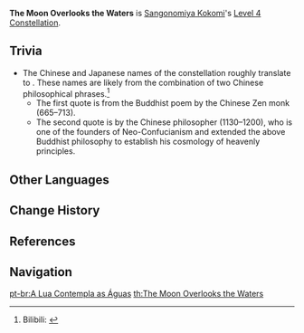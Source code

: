 {{Constellation Infobox
|image       = Constellation The Moon Overlooks the Waters.png
|description = While donning the Ceremonial Garment created by [[Nereid's Ascension]], Sangonomiya Kokomi's Normal Attack SPD is increased by 10%, and Normal Attacks that hit opponents will restore 0.8 Energy for her.<br />This effect can occur once every 0.2s.
|level       = 4
|character   = Sangonomiya Kokomi
|utility1    = ATK SPD
|utility2    = Energy
}}
'''The Moon Overlooks the Waters''' is [[Sangonomiya Kokomi]]'s [[Level 4 Constellation]].
<!--
==Gameplay Notes==
-->

==Trivia==
*The Chinese and Japanese names of the constellation roughly translate to {{Lang|"Moon's Proxies of One Thousand Rivers"|zh=月摄千川|zh_rm=Yuè Shè Qiān Chuān|zh_lit=Moon's Proxies and One Thousand Rivers|ja=月に摂す千の川|ja_rm=Tsuki ni Sessu Sen no Kawa|ja_lit=One Thousand Rivers That Serve as Proxies for the Moon|sort=zh,ja}}. These names are likely from the combination of two Chinese philosophical phrases.<ref>Bilibili: [https://www.bilibili.com/read/cv12863163 {{Lang|mini=1|zh=【原神】技能名称出处解析：珊瑚宫心海}}]</ref>
**The first quote is {{Lang|"all the moons reflected on the water are the proxies of one moon"|zh=一切水月一月摄|zh_rm=yīqiè shuǐyuè yī yuè shè}} from the Buddhist poem ''{{w|Song of Enlightenment}}'' by the Chinese Zen monk {{w|Yongjia Xuanjue}} (665–713).
**The second quote is {{Lang|"the moon reflects in myriad rivers"|zh=月映万川|zh_rm=yuè yìng wàn chuān|ja_rm=Tsuki ni Sessu Sen no Kawa|sort=zh,ja}} by the Chinese philosopher {{w|Zhu Xi}} (1130–1200), who is one of the founders of Neo-Confucianism and extended the above Buddhist philosophy to establish his cosmology of heavenly principles.

==Other Languages==
{{Other Languages
|en      = The Moon Overlooks the Waters
|zhs     = 月摄千川
|zhs_rm  = Yuè Shè Qiān Chuān
|zht     = 月攝千川
|zht_rm  = Yuè Shè Qiān Chuān
|zh_tl   = Moon's Proxies and One Thousand Rivers
|ja      = 月に摂す千の川
|ja_rm   = Tsuki ni Sessu Sen no Kawa
|ja_tl   = One Thousand Rivers That Serve as Proxies for the Moon
|ko      = 물을 보살피는 달
|ko_rm   = Mul-eul Bosalpineun Dal
|ko_tl   = The Moon Look after the Waters
|es      = Observadora de las aguas
|es_tl   = Observer of the Waters
|fr      = La lune surplombe les eaux
|fr_tl   = The Moon Overlooks the Waters
|ru      = Луна взирает на ручьи
|ru_tl   = 
|th      = The Moon Overlooks the Waters
|vi      = Vầng Trăng Ngắm Biển
|vi_tl   = 
|de      = Mond über den Strömen
|de_tl   = Moon Over the Currents
|id      = The Moon Overlooks the Waters
|pt      = A Lua Contempla as Águas
|pt_tl   = The Moon Contemplates the Waters
}}

==Change History==
{{Change History|2.1}}

==References==
{{Reflist}}

==Navigation==
{{Talent Navbox|Sangonomiya Kokomi}}
[[pt-br:A Lua Contempla as Águas]]
[[th:The Moon Overlooks the Waters]]